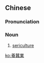 {{also|养蚕业}}
==Chinese==
{{zh-forms|s=养蚕业|type=21}}

===Pronunciation===
{{zh-pron
|m=yǎngcányè
|cat=n
}}

===Noun===
{{zh-noun}}

# [[sericulture]]

[[ko:養蠶業]]